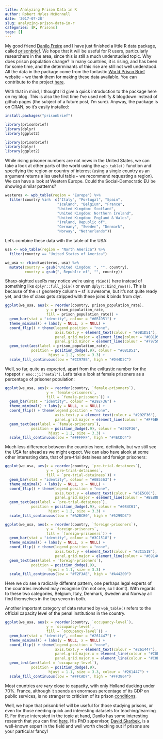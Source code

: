 ```yaml
---
title: Analyzing Prison Data in R
author: Robert Myles McDonnell
date: '2017-07-28'
slug: analyzing-prison-data-in-r
categories: [R, Prisons]
tags: []
---
```


My good friend [Danilo Freire](http://danilofreire.com) and I have just finished a little R data package, called [prisonbrief](http://danilofreire.com/prisonbrief/). We hope that it will be useful for R users, particularly researchers in the area, since this is still a much understudied topic. Why does prison population change? In many countries, it is rising, and has been for some time, and the determinants of this rise are still not well understood. All the data in the package come from the fantastic [World Prison Brief](http://www.prisonstudies.org/) website -- we thank them for making these data available. You can contribute to the project [here](http://www.prisonstudies.org/about-us).  

With that in mind, I thought I'd give a quick introduction to the package here on my blog. This is also the first time I've used netlify & blogdown instead of github pages (the subject of a future post, I'm sure). Anyway, the package is on CRAN, so it's easily installed:  

```r
install.packages("prisonbrief")

library(prisonbrief)
library(dplyr)
library(ggplot2)
```
```r
library(prisonbrief)
library(dplyr)
library(ggplot2)

```


While rising prisoner numbers are not news in the United States, we can take a look at other parts of the world using the `wpb_table()` function and specifying the region or country of interest (using a single country as an argument returns a les useful table -- we recommend requesting a region). We can have a look at Western Europe. Could the Social-Democratic EU be showing similar patterns?  

```r
westeros <- wpb_table(region = "Europe") %>% 
  filter(country %in%  c("Italy", "Portugal", "Spain",
                        "Iceland", "Belgium", "France",
                        "United Kingdom: Scotland", 
                        "United Kingdom: Northern Ireland",
                        "United Kingdom: England & Wales",
                        "Ireland, Republic of",
                        "Germany", "Sweden", "Denmark", 
                        "Norway", "Netherlands"))
```


Let's combine these data with the table of the USA:  

```r
usa <- wpb_table(region = "North America") %>% 
  filter(country == "United States of America")

we_usa <- rbind(westeros, usa) %>% 
  mutate(country = gsub("United Kingdom: ", "", country),
         country = gsub(", Republic of", "", country))
```

Sharp-sighted useRs may notice we're using `rbind()` here instead of something like `dplyr::full_join()` or even `dplyr::bind_rows()`. This is because of the `sf` geometry column -- sf is awesome, but it's not quite ready yet, and the sf class gets stripped with these joins & binds from dlyr. 

```r
ggplot(we_usa, aes(x = reorder(country, prison_population_rate),
                   y = prison_population_rate,
                   fill = prison_population_rate)) +
  geom_bar(stat = "identity", colour = "#0B1D51") +
  theme_minimal() + labs(y = NULL, x = NULL) +
  coord_flip() + theme(legend.position = "none",
                       axis.text.y = element_text(colour = "#0B1D51"),
                       panel.grid.major = element_line(colour = "#0B1D51"),
                       panel.grid.minor = element_line(colour = "#797596")) +
  geom_text(aes(label = prison_population_rate),
            position = position_dodge(.9), colour = "#0B1D51",
                    hjust = 1.2, size = 3.3) +
  scale_fill_continuous(low = "#CC978E", high = "#D44D5C")
```

Well, so far, quite as expected, apart from the eviltastic number for the topspot `r emo::ji("metal")`. Let's take a look at female prisoners as a percentage of prisoner population:     

```r
ggplot(we_usa, aes(x = reorder(country, `female-prisoners`),
                   y = `female-prisoners`,
                   fill = `female-prisoners`)) +
  geom_bar(stat = "identity", colour = "#292F36") +
  theme_minimal() + labs(y = NULL, x = NULL) +
  coord_flip() + theme(legend.position = "none", 
                       axis.text.y = element_text(colour = "#292F36"),
                       panel.grid.major = element_line(colour = "#FF6B6B")) +
  geom_text(aes(label = `female-prisoners`),
            position = position_dodge(.9), colour = "#292F36",
                    hjust = 1.2, size = 3.3) +
  scale_fill_continuous(low = "#FFFFFF", high = "#4ECDC4")
```

Much less difference between the countries here, definitely, but we still see the USA far ahead as we might expect. We can also have alook at some other interesting data, that of pre-trial detainees and foreign prisoners:  

```r
ggplot(we_usa, aes(x = reorder(country, `pre-trial-detainees`),
                   y = `pre-trial-detainees`,
                   fill = `pre-trial-detainees`)) +
  geom_bar(stat = "identity", colour = "#0B5563") +
  theme_minimal() + labs(y = NULL, x = NULL) +
  coord_flip() + theme(legend.position = "none", 
                       axis.text.y = element_text(colour = "#5E5C6C"),
                       panel.grid.major = element_line(colour = "#BEB8EB")) +
  geom_text(aes(label = `pre-trial-detainees`),
            position = position_dodge(.9), colour = "#084C61",
                    hjust = 1.2, size = 3.3) +
  scale_fill_continuous(low = "#A2BCE0", high = "#5299D3")

ggplot(we_usa, aes(x = reorder(country, `foreign-prisoners`),
                   y = `foreign-prisoners`,
                   fill = `foreign-prisoners`)) +
  geom_bar(stat = "identity", colour = "#3C1518") +
  theme_minimal() + labs(y = NULL, x = NULL) +
  coord_flip() + theme(legend.position = "none", 
                       axis.text.y = element_text(colour = "#3C1518"),
                       panel.grid.major = element_line(colour = "#69140E")) +
  geom_text(aes(label = `foreign-prisoners`),
            position = position_dodge(.9), 
                    hjust = 1.1, size = 3.3) +
  scale_fill_continuous(low = "#F2F3AE", high = "#A44200")

```

Here we do see a radically different pattern, one perhaps legal experts of the countries involved may recognise (I'm not one, so I don't). With regards to these two categories, Belgium, Italy, Denmark, Sweden and Norway all find themselves in the top seven in both.   

Another important category of data returned by `wpb_table()` refers to the official capacity level of the penal institutions in the country.

```r
ggplot(we_usa, aes(x = reorder(country, `occupancy-level`),
                   y = `occupancy-level`,
                   fill = `occupancy-level`)) +
  geom_bar(stat = "identity", colour = "#261447") +
  theme_minimal() + labs(y = NULL, x = NULL) +
  coord_flip() + theme(legend.position = "none", 
                       axis.text.y = element_text(colour = "#261447"),
                       panel.grid.major.x = element_line(colour = "#C0BDA5"),
                       panel.grid.major.y = element_line(colour = "#C0BDA5")) +
  geom_text(aes(label = `occupancy-level`),
            position = position_dodge(.9),
                    hjust = 1.1, size = 3.3, colour = "#261447") +
  scale_fill_continuous(low = "#FFCAD7", high = "#FF3864")


```

Most countries are *very* close to capacity, with only Holland ducking under 70%. France, although it spends an enormous percentage of its GDP on public services, is no stranger to criticism of its prison  [conditions](https://en.wikipedia.org/wiki/Prison_conditions_in_France).  

Well, we hope that prisonbrief will be useful for those studying prisons, or even for those needing quick and interesting datasets for teaching/learning R. For those interested in the topic at hand, Danilo has some interesting research that you can find [here](http://danilofreire.com/research/). His PhD supervisor, [David Skarbek](http://www.davidskarbek.com/), is a well-known expert in the field and well worth checking out if prisons are your particular fancy!


